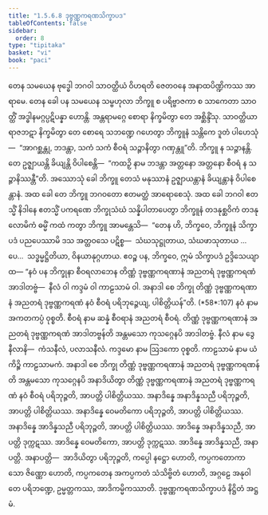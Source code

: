 ```yaml
---
title: "1.5.6.8 ဒုဗ္ဗဏ္ဏကရဏသိက္ခာပဒ"
tableOfContents: false
sidebar:
  order: 8
type: "tipitaka"
basket: "vi"
book: "paci"
---
```



<DynamicBreadcrumb />

<Division number="367" book="paci" e="ch" v="2" p="158">

<Paragraph number="1119" book="paci">
တေန သမယေန ဗုဒ္ဓေါ ဘဂဝါ သာဝတ္ထိယံ ဝိဟရတိ ဇေတဝနေ အနာထပိဏ္ဍိကဿ အာရာမေ. တေန ခေါ ပန သမယေန သမ္ဗဟုလာ ဘိက္ခူ စ ပရိဗ္ဗာဇကာ စ သာကေတာ သာဝတ္ထိံ အဒ္ဓါနမဂ္ဂပ္ပဋိပန္နာ ဟောန္တိ. အန္တရာမဂ္ဂေ စောရာ နိက္ခမိတွာ တေ အစ္ဆိန္ဒိံသု. သာဝတ္ထိယာ ရာဇဘဋာ နိက္ခမိတွာ တေ စောရေ သဘဏ္ဍေ ဂဟေတွာ ဘိက္ခူနံ သန္တိကေ ဒူတံ ပါဟေသုံ—  “အာဂစ္ဆန္တု, ဘဒန္တာ, သကံ သကံ စီဝရံ သဉ္ဇာနိတွာ ဂဏှန္တူ”တိ. ဘိက္ခူ န သဉ္ဇာနန္တိ. တေ ဥဇ္ဈာယန္တိ ခိယျန္တိ ဝိပါစေန္တိ—  “ကထဉှိ နာမ ဘဒန္တာ အတ္တနော အတ္တနော စီဝရံ န သဉ္ဇာနိဿန္တီ”တိ.
</Paragraph>

<Paragraph number="1120" book="paci">
အဿောသုံ ခေါ ဘိက္ခူ တေသံ မနုဿာနံ ဥဇ္ဈာယန္တာနံ ခိယျန္တာနံ ဝိပါစေန္တာနံ. အထ ခေါ တေ ဘိက္ခူ ဘဂဝတော ဧတမတ္ထံ အာရောစေသုံ. အထ ခေါ ဘဂဝါ ဧတသ္မိံ နိဒါနေ ဧတသ္မိံ ပကရဏေ ဘိက္ခုသံဃံ သန္နိပါတာပေတွာ ဘိက္ခူနံ တဒနုစ္ဆဝိကံ တဒနုလောမိကံ ဓမ္မိံ ကထံ ကတွာ ဘိက္ခူ အာမန္တေသိ—  “တေန ဟိ, ဘိက္ခဝေ, ဘိက္ခူနံ သိက္ခာပဒံ ပညပေဿာမိ ဒသ အတ္ထဝသေ ပဋိစ္စ—  သံဃသုဋ္ဌုတာယ, သံဃဖာသုတာယ …ပေ…  သဒ္ဓမ္မဋ္ဌိတိယာ, ဝိနယာနုဂ္ဂဟာယ. ဧဝဉ္စ ပန, ဘိက္ခဝေ, ဣမံ သိက္ခာပဒံ ဥဒ္ဒိသေယျာထ—
</Paragraph>

</Division>
<Division number="368" book="paci" e="ch" v="2">

<Paragraph number="1121" book="paci">
<Emphasis>“နဝံ ပန ဘိက္ခုနာ စီဝရလာဘေန တိဏ္ဏံ ဒုဗ္ဗဏ္ဏကရဏာနံ အညတရံ ဒုဗ္ဗဏ္ဏကရဏံ အာဒါတဗ္ဗံ—  နီလံ ဝါ ကဒ္ဒမံ ဝါ ကာဠသာမံ ဝါ. အနာဒါ</Emphasis> <Emphasis>စေ ဘိက္ခု တိဏ္ဏံ ဒုဗ္ဗဏ္ဏကရဏာနံ အညတရံ ဒုဗ္ဗဏ္ဏကရဏံ နဝံ စီဝရံ ပရိဘုဉ္ဇေယျ, ပါစိတ္တိယန်”</Emphasis>တိ. (*58*:<Emphasis>107</Emphasis>)
</Paragraph>

</Division>
<Division number="369" book="paci" e="ch" v="2" p="159">

<Paragraph number="1122" book="paci">
<Emphasis>နဝံ</Emphasis> နာမ အကတကပ္ပံ ဝုစ္စတိ.
</Paragraph>

<Paragraph number="1123" book="paci">
<Emphasis>စီဝရံ</Emphasis> နာမ ဆန္နံ စီဝရာနံ အညတရံ စီဝရံ.
</Paragraph>

<Paragraph number="1124" book="paci">
<Emphasis>တိဏ္ဏံ ဒုဗ္ဗဏ္ဏကရဏာနံ အညတရံ ဒုဗ္ဗဏ္ဏကရဏံ အာဒါတဗ္ဗန်</Emphasis>တိ အန္တမသော ကုသဂ္ဂေနပိ အာဒါတဗ္ဗံ.
</Paragraph>

<Paragraph number="1125" book="paci">
<Emphasis>နီလံ</Emphasis> နာမ ဒွေ နီလာနိ—  ကံသနီလံ, ပလာသနီလံ.
</Paragraph>

<Paragraph number="1126" book="paci">
<Emphasis>ကဒ္ဒမော</Emphasis> နာမ ဩဒကော ဝုစ္စတိ.
</Paragraph>

<Paragraph number="1127" book="paci">
<Emphasis>ကာဠသာမံ</Emphasis> နာမ ယံ ကိဉ္စိ ကာဠသာမကံ.
</Paragraph>

<Paragraph number="1128" book="paci">
<Emphasis>အနာဒါ စေ ဘိက္ခု တိဏ္ဏံ ဒုဗ္ဗဏ္ဏကရဏာနံ အညတရံ ဒုဗ္ဗဏ္ဏကရဏန်</Emphasis>တိ အန္တမသော ကုသဂ္ဂေနပိ အနာဒိယိတွာ တိဏ္ဏံ ဒုဗ္ဗဏ္ဏကရဏာနံ အညတရံ ဒုဗ္ဗဏ္ဏကရဏံ နဝံ စီဝရံ ပရိဘုဉ္ဇတိ, အာပတ္တိ ပါစိတ္တိယဿ.
</Paragraph>

</Division>
<Division number="370" book="paci" e="ch" v="2" p="159">

<Paragraph number="1129" book="paci">
အနာဒိန္နေ အနာဒိန္နသညီ ပရိဘုဉ္ဇတိ, အာပတ္တိ ပါစိတ္တိယဿ. အနာဒိန္နေ ဝေမတိကော ပရိဘုဉ္ဇတိ, အာပတ္တိ ပါစိတ္တိယဿ. အနာဒိန္နေ အာဒိန္နသညီ ပရိဘုဉ္ဇတိ, အာပတ္တိ ပါစိတ္တိယဿ.
</Paragraph>

<Paragraph number="1130" book="paci">
အာဒိန္နေ အနာဒိန္နသညီ, အာပတ္တိ ဒုက္ကဋဿ. အာဒိန္နေ ဝေမတိကော, အာပတ္တိ ဒုက္ကဋဿ. အာဒိန္နေ အာဒိန္နသညီ, အနာပတ္တိ.
</Paragraph>

</Division>
<Division number="371" book="paci" e="ch" v="2" p="159">

<Paragraph number="1131" book="paci">
အနာပတ္တိ—  အာဒိယိတွာ ပရိဘုဉ္ဇတိ, ကပ္ပေါ နဋ္ဌော ဟောတိ, ကပ္ပကတောကာသော ဇိဏ္ဏော ဟောတိ, ကပ္ပကတေန အကပ္ပကတံ သံသိဗ္ဗိတံ ဟောတိ, အဂ္ဂဠေ အနုဝါတေ ပရိဘဏ္ဍေ, ဥမ္မတ္တကဿ, အာဒိကမ္မိကဿာတိ.

</Paragraph>
</Division>

<Paragraph number="1132" type="center" book="paci">
ဒုဗ္ဗဏ္ဏကရဏသိက္ခာပဒံ နိဋ္ဌိတံ အဋ္ဌမံ.
</Paragraph>